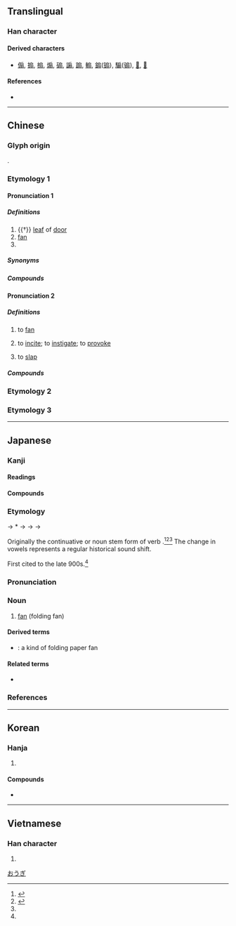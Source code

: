 {{also|煽|搧}}
{{character info}}
==Translingual==

===Han character===
{{Han char|rn=63|rad=戶|as=06|sn=10|four=30227|canj=HSSMM,ISSMM|ids=⿸戶羽, ⿸户羽, ⿸戸羽}}

====Derived characters====
* [[傓]], [[搧]], [[㮼]], [[煽]], [[𥔱]], [[謆]], [[𨃩]], [[䡪]], [[䥇]]([[䦂]]), [[騸]]([[骟]]), [[𠞛]], [[𦑗]]

====References====
* {{Han ref|kx=0416.140|dkj=11743|dj=0761.160|hdz=32263.060|uh=6247|ud=25159|bh=AEB0|bd=44720}}

----

==Chinese==
{{zh-forms|alt=搧,煽}}

===Glyph origin===
{{Han etym}}
{{Han compound|戶|羽|ls=ic|t1=door|t2=feather}}.

===Etymology 1===

====Pronunciation 1====
{{zh-pron
|m=shàn
|m-s=
|c=sin3
|c-t=
|g=
|h=pfs=san;gd=san4
|j=san3
|mb=si̿ng
|md=siéng
|mn=sìⁿ/siàn
|mn_note=sìⁿ - vernacular; siàn - literary
|mn-t=sin3
|w=
|x=
|mc=2
|oc=1,2
|cat=n,cls
}}

=====Definitions=====
{{zh-hanzi}}

# {{†}} [[leaf]] of [[door]]
# [[fan]]
# {{zh-classifier|[[door]]s and [[window]]s}}

=====Synonyms=====
{{zh-dial|扇子}}
{{zh-dial}}

=====Compounds=====
{{zh-der|合歡扇|兩扇皮|團香扇|團扇|丟紙扇|卻扇|宮扇|吊扇|六扇門|寶扇|冬扇夏爐|團扇妾|夏鑪冬扇|扇子生|搖鵝毛扇|扇形|折扇|檀香扇|沖積扇|扇墜兒|扇對|扇子|白團扇|打扇|桃花扇|扇形角|撒扇|秋風團扇|磨扇墜手|格扇|秋扇見捐|扇牌|歌扇|秋扇|掌扇|扇葉蒲葵|扇形理論|班姬詠扇|扇面|扇車|扇馬|扇面對|扇舞|波扇|油紙扇|摺疊扇|油搭扇|扇骨子|海扇|摺扇|扇貝|雉尾扇|紙扇|羅扇|聚頭扇|肋巴扇兒|芭蕉扇|羽扇綸巾|蒲葵扇|闔扇|門扇|香扇|羽扇|舞衫歌扇|葵扇|鵰翎扇|鵝翎扇|鵝毛扇|電風扇|紈扇|蕉扇|走扇|篋扇|鞋扇|風扇|鐵扇公主|骨扇|電扇|隔扇|蒲扇價增|羽扇豆|舉扇一撝|竹扇|蒲扇|落地扇|排氣扇|抽氣扇}}

====Pronunciation 2====
{{zh-pron
|m=shān
|c=sin3
|h=pfs=san
|md=siéng
|mn=siàn/sìⁿ
|mn_note=sìⁿ - vernacular; siàn - literary
|dial=n
|mc=1
|oc=n,1
|cat=v
}}

=====Definitions=====
{{zh-hanzi}}

# to [[fan]]
#: {{zh-x|因為 大廳 裡 很 熱，她 扇{shān} 個 不停。|As the hall was very hot, she kept '''fanning''' herself all the time.}}
#: {{zh-alt-inline|[[煽]]<small> (for invigorating fire)</small>|搧}}
# to [[incite]]; to [[instigate]]; to [[provoke]]
#: {{zh-alt-inline|煽}}
# to [[slap]] {{qualifier|somebody on the face}}
#: {{zh-x|我 真 想 扇{shān} 你 一 個 耳光。|I could '''give you a slap''' in the face.}}
#: {{zh-alt-inline|搧}}

=====Compounds=====
{{zh-der|來扇館|扇枕溫衾|扇枕溫席|扇火止沸|扇動|扇涼翅兒|溫席扇枕|扇誘|扇揚|扇風耳朵|扇枕溫被}}

===Etymology 2===
{{zh-see|煽|ss}}

===Etymology 3===
{{zh-see|搧|ss}}

----

==Japanese==
{{ja-kanji forms|k=y}}

===Kanji===
{{ja-kanji|grade=7|rs=戶06}}

====Readings====
{{ja-readings
|goon=せん
|kanon=せん
|kun=おうぎ-<あふぎ-
}}

====Compounds====
{{col2|ja
|{{ja-r|扇%子|せん%す}}
|{{ja-r|扇%風%機|せん%ぷう%き}}
|{{ja-r|団扇|うちわ}}
|{{ja-r|鉄%扇|てっ%せん}}
|sort=0
}}

===Etymology===
{{ja-kanjitab|yomi=k|おうぎ}}
{{wikipedia|lang=ja}}
{{wikipedia|Hand fan}}

{{IPAchar|/afuɡi/}} → *{{IPAchar|/awuɡi/}} → {{IPAchar|/auɡi/}} → {{IPAchar|/ɔːɡi/}} → {{IPAchar|/oːɡi/}}

Originally the continuative or noun stem form of verb {{m|ja|扇ぐ|tr=aogu||to fan, to wave something to create a breeze}}.<ref name="KDJ2">{{R:Nihon Kokugo Daijiten 2}}</ref><ref name="DDJS">{{R:Digital-Daijisen}}</ref><ref name="DJR"/>  The change in vowels represents a regular historical sound shift.

First cited to the late 900s.<ref name="KDJ2"/>

===Pronunciation===
{{ja-pron|おうぎ|acc=3|acc_ref=DJR}}

===Noun===
{{ja-noun|おうぎ|hhira=あふぎ}}

# {{defdate|from late 900s}} [[fan]] (folding fan)

====Derived terms====
* {{ja-r|蝙蝠%扇|かわほり%おうぎ|lit=[[bat]] fan}}: a kind of folding paper fan

====Related terms====
* {{ja-r|扇ぐ|あおぐ|gloss=to fan}}

===References===
<references/>

[[Category:ja:Fans|おうぎ]]

----

==Korean==

===Hanja===
{{ko-hanja|부채|선}}

# {{hanja form of|선|[[fan]]}}

====Compounds====
* {{ko-l|선풍기|(electric) [[fan]]|扇風機}}

----

==Vietnamese==

===Han character===
{{vi-readings|reading=phiến, thiên|rs=戶06}}

# {{rfdef|vi}}